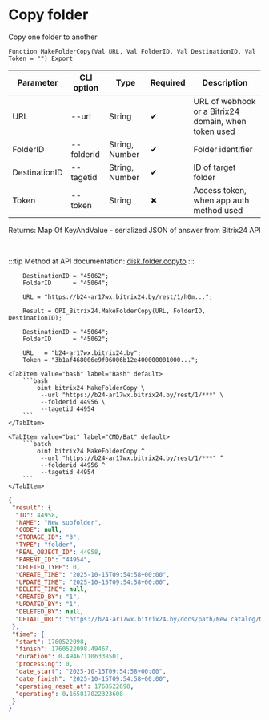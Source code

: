 ﻿---
sidebar_position: 3
description: Copy folder and other functions to work with Bitrix24 in the Open Integration Package, a free open-source integration library for 1C:Enterprise 8, OneScript and CLI
keywords: [1C, 1С, 1С:Enterprise, 1С:Enterprise 8.3, API, Integration, Services, Exchange, OneScript, CLI, Bitrix24]
---


# Copy folder
 Copy one folder to another



`Function MakeFolderCopy(Val URL, Val FolderID, Val DestinationID, Val Token = "") Export`

  | Parameter | CLI option | Type | Required | Description |
  |-|-|-|-|-|
  | URL | --url | String | &#x2714; | URL of webhook or a Bitrix24 domain, when token used |
  | FolderID | --folderid | String, Number | &#x2714; | Folder identifier |
  | DestinationID | --tagetid | String, Number | &#x2714; | ID of target folder |
  | Token | --token | String | &#x2716; | Access token, when app auth method used |

  
  Returns:  Map Of KeyAndValue - serialized JSON of answer from Bitrix24 API

<br/>

:::tip
Method at API documentation: [disk.folder.copyto](https://dev.1c-bitrix.ru/rest_help/disk/folder/disk_folder_copyto.php)
:::
<br/>


```bsl title="1C:Enterprise/OneScript code example"
    DestinationID = "45062";
    FolderID      = "45064";

    URL = "https://b24-ar17wx.bitrix24.by/rest/1/h0m...";

    Result = OPI_Bitrix24.MakeFolderCopy(URL, FolderID, DestinationID);

    DestinationID = "45064";
    FolderID      = "45062";

    URL   = "b24-ar17wx.bitrix24.by";
    Token = "3b1af468006e9f06006b12e400000001000...";
```
 

 <Tabs>
  
    <TabItem value="bash" label="Bash" default>
        ```bash
            oint bitrix24 MakeFolderCopy \
             --url "https://b24-ar17wx.bitrix24.by/rest/1/***" \
             --folderid 44956 \
             --tagetid 44954
        ```
    </TabItem>
  
    <TabItem value="bat" label="CMD/Bat" default>
        ```batch
            oint bitrix24 MakeFolderCopy ^
             --url "https://b24-ar17wx.bitrix24.by/rest/1/***" ^
             --folderid 44956 ^
             --tagetid 44954
        ```
    </TabItem>
</Tabs>


```json title="Result"
{
 "result": {
  "ID": 44958,
  "NAME": "New subfolder",
  "CODE": null,
  "STORAGE_ID": "3",
  "TYPE": "folder",
  "REAL_OBJECT_ID": 44958,
  "PARENT_ID": "44954",
  "DELETED_TYPE": 0,
  "CREATE_TIME": "2025-10-15T09:54:58+00:00",
  "UPDATE_TIME": "2025-10-15T09:54:58+00:00",
  "DELETE_TIME": null,
  "CREATED_BY": "1",
  "UPDATED_BY": "1",
  "DELETED_BY": null,
  "DETAIL_URL": "https://b24-ar17wx.bitrix24.by/docs/path/New catalog/New subfolder 2/New subfolder"
 },
 "time": {
  "start": 1760522098,
  "finish": 1760522098.49467,
  "duration": 0.494671106338501,
  "processing": 0,
  "date_start": "2025-10-15T09:54:58+00:00",
  "date_finish": "2025-10-15T09:54:58+00:00",
  "operating_reset_at": 1760522698,
  "operating": 0.165817022323608
 }
}
```
